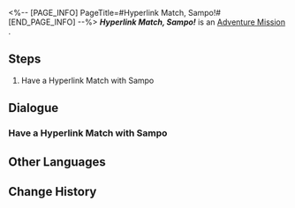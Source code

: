 <%-- [PAGE_INFO]
PageTitle=#Hyperlink Match, Sampo!#
[END_PAGE_INFO] --%>
{{Stub|Dialogue.}}
{{Mission Infobox
|id            = 8014135
|title         = 
|image         = <!--Mission Hyperlink Match, Sampo!.png-->
|type          = Adventure
|event_name    = 
|chapter       = 
|requirements  = 
* [[Adventure Mission]] ''[[Hyperlink Match, Arlan!]]'' completed
* [[Adventure Mission]] ''[[Hyperlink Match, Asta!]]'' completed
* [[Adventure Mission]] ''[[Hyperlink Match, Diting!]]'' completed
* [[Adventure Mission]] ''[[Hyperlink Match, Yanqing!]]'' completed
|summary       = <!--official mission summary from Fate's Atlas-->
|characters    = Trailblazer
|startLocation = [[<!--starting world-->]] - [[<!--starting area-->]]
|world         = <!--starting world-->
|area          = <!--starting area-->
|prev          = Hyperlink Match, Yanqing!
|next          = 
|rewards       = 
}}
'''''Hyperlink Match, Sampo!''''' is an [[Adventure Mission]]<!--in [world]-->.

==Steps==
# Have a Hyperlink Match with Sampo

<!--
==Gameplay Notes==

--><!--
==Trial Character==

-->
==Dialogue==
{{Stub Dialogue}}
===Have a Hyperlink Match with Sampo===
{{Mission Description|type=adventure|location=<!--to be added-->|The core gameplay loop behind Aetherium Wars is "dueling." Challenge different players and show your true strength!}}
{{Dialogue Start}}
:{{tx}}
{{Dialogue End}}

==Other Languages==
{{Other Languages
|en   = Hyperlink Match, Sampo!
|zhs  = 超链接对决！桑博
|zht  = 超連結對決！桑博
|ja   = ハイパーリンクバトル！サンポ
|ko   = 하이퍼링크 대결! 삼포
|es   = Enfrentamiento de hipervínculos: Sampo
|fr   = Combat hyperlink&nbsp;: Sampo&nbsp;!
|ru   = Матч! Сампо!
|th   = ประลองไฮเปอร์ลิงก์กับ Sampo!
|vi   = Quyết Đấu Siêu Liên Kết! Sampo
|de   = Hyperlinkmatch, Sampo!
|id   = Duel Hyperlink, Sampo!
|pt   = Batalha de Hyperlink, Sampo!
}}

==Change History==
{{Change History|1.4}}
